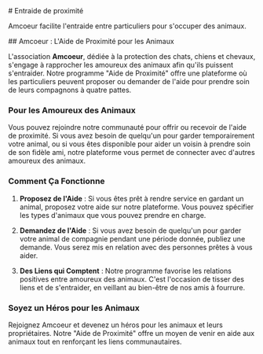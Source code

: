 
<TitlePanel>
# Entraide de proximité

Amcoeur facilite l'entraide entre particuliers pour s'occuper des animaux.

</TitlePanel>

<TextPanel>
## Amcoeur : L'Aide de Proximité pour les Animaux

L'association **Amcoeur**, dédiée à la protection des chats, chiens et chevaux, s'engage à rapprocher les amoureux des animaux afin qu'ils puissent s'entraider. Notre programme "Aide de Proximité" offre une plateforme où les particuliers peuvent proposer ou demander de l'aide pour prendre soin de leurs compagnons à quatre pattes.

### Pour les Amoureux des Animaux

Vous pouvez rejoindre notre communauté pour offrir ou recevoir de l'aide de proximité. Si vous avez besoin de quelqu'un pour garder temporairement votre animal, ou si vous êtes disponible pour aider un voisin à prendre soin de son fidèle ami, notre plateforme vous permet de connecter avec d'autres amoureux des animaux.

### Comment Ça Fonctionne

1. **Proposez de l'Aide** : Si vous êtes prêt à rendre service en gardant un animal, proposez votre aide sur notre plateforme. Vous pouvez spécifier les types d'animaux que vous pouvez prendre en charge.

2. **Demandez de l'Aide** : Si vous avez besoin de quelqu'un pour garder votre animal de compagnie pendant une période donnée, publiez une demande. Vous serez mis en relation avec des personnes prêtes à vous aider.

3. **Des Liens qui Comptent** : Notre programme favorise les relations positives entre amoureux des animaux. C'est l'occasion de tisser des liens et de s'entraider, en veillant au bien-être de nos amis à fourrure.

### Soyez un Héros pour les Animaux

Rejoignez Amcoeur et devenez un héros pour les animaux et leurs propriétaires. Notre "Aide de Proximité" offre un moyen de venir en aide aux animaux tout en renforçant les liens communautaires.

</TextPanel>
